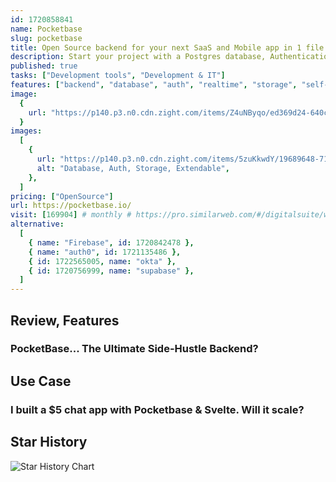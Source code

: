 ```yaml
---
id: 1720858841
name: Pocketbase
slug: pocketbase
title: Open Source backend for your next SaaS and Mobile app in 1 file
description: Start your project with a Postgres database, Authentication, instant APIs, Edge Functions, Realtime subscriptions, Storage, and Vector embeddings.
published: true
tasks: ["Development tools", "Development & IT"]
features: ["backend", "database", "auth", "realtime", "storage", "self-host"]
image:
  {
    url: "https://p140.p3.n0.cdn.zight.com/items/Z4uNByqo/ed369d24-640c-4673-be90-34aecbad6efe.jpg",
  }
images:
  [
    {
      url: "https://p140.p3.n0.cdn.zight.com/items/5zuKkwdY/19689648-71b4-49f3-bd41-1c04129b258f.jpg",
      alt: "Database, Auth, Storage, Extendable",
    },
  ]
pricing: ["OpenSource"]
url: https://pocketbase.io/
visit: [169904] # monthly # https://pro.similarweb.com/#/digitalsuite/websiteanalysis/home
alternative:
  [
    { name: "Firebase", id: 1720842478 },
    { name: "auth0", id: 1721135486 },
    { id: 1722565005, name: "okta" },
    { id: 1720756999, name: "supabase" },
  ]
---
```


## Review, Features

### PocketBase... The Ultimate Side-Hustle Backend?

<DetailYoutube videoId="Wqy3PBEglXQ" startTime={0} />

## Use Case

### I built a $5 chat app with Pocketbase & Svelte. Will it scale?

<DetailYoutube videoId="gUYBFDPZ5qk" startTime={0} />

## Star History

![Star History Chart](https://api.star-history.com/svg?repos=pocketbase/pocketbase)
